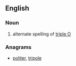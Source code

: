 ==English==
===Noun===
{{en-noun|-}}
# alternate spelling of [[triple O]]

===Anagrams===
* [[politer#English|politer]], [[tripole#English|tripole]]